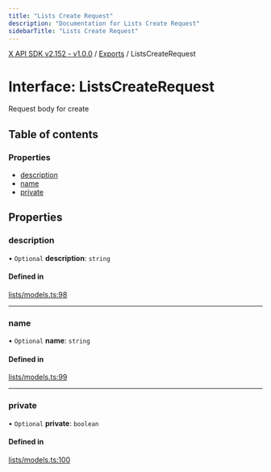 ```yaml
---
title: "Lists Create Request"
description: "Documentation for Lists Create Request"
sidebarTitle: "Lists Create Request"
---
```


[X API SDK v2.152 - v1.0.0](../README.md) / [Exports](../modules.md) / ListsCreateRequest

# Interface: ListsCreateRequest

Request body for create

## Table of contents

### Properties

- [description](ListsCreateRequest.md#description)
- [name](ListsCreateRequest.md#name)
- [private](ListsCreateRequest.md#private)

## Properties

### description

• `Optional` **description**: `string`

#### Defined in

[lists/models.ts:98](https://github.com/xdevplatform/xdk/blob/ad4172ef5f68f089e0f077a190b271016dd35bf7/xdk/typescript/src/lists/models.ts#L98)

___

### name

• `Optional` **name**: `string`

#### Defined in

[lists/models.ts:99](https://github.com/xdevplatform/xdk/blob/ad4172ef5f68f089e0f077a190b271016dd35bf7/xdk/typescript/src/lists/models.ts#L99)

___

### private

• `Optional` **private**: `boolean`

#### Defined in

[lists/models.ts:100](https://github.com/xdevplatform/xdk/blob/ad4172ef5f68f089e0f077a190b271016dd35bf7/xdk/typescript/src/lists/models.ts#L100)
